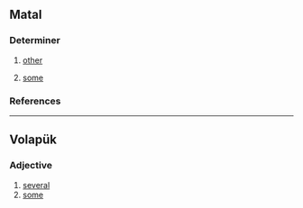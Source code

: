 {{also|änik}}
==Matal==

===Determiner===
{{head|mfh|determiner}}

# [[other]]
#: {{ux|mfh|Azladza '''anik''' tasàhàh ŋgərpa aŋuvaw (Ibəranəŋkowen 11:35)|But '''others''' were tortured (Hebrews 11:35).|ref=<ref>http://listen.bible.is/MFHWYI/John/16</ref>}}
# [[some]]
#: {{ux|mfh|[[baŋa|Baŋa]] [[dza]] '''anik''' aɗàh tsakana, [[anu]] la masla mazlak anu anik, [[uwana]] nekwa la slaka Baba, Yesu Kristu, masla uwana dziriga  (Yuhana 2:1)|If '''some''' person sins, we have an advocate with the Father, Jesus Christ the righteous one  (John 2:1).|ref=<ref>http://listen.bible.is/MFHWYI/John/1</ref>}}

===References===
<references/>
----

==Volapük==

===Adjective===
{{head|vo|adjective}}

# [[several]]
# [[some]]